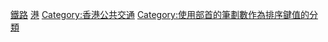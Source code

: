 {{Catnav|頁面分類|各種主題的頁面分類|按國家分類|各國交通|中国交通|中国铁路|中国各省铁路}}
{{Catnav|頁面分類|各種主題的頁面分類|依中国各省来作的分类|中國各省交通|香港交通}}

{{commons category|Rail transport in Hong Kong}}

{{catmore|香港鐵路運輸}}

{{DEFAULTSORT:⑨劃⾹部香港鐵路 }}
[[Category:香港交通|鐵路]]
[[Category:中国各省铁路|港]]
[[Category:香港公共交通‎|Category:香港公共交通‎]]
[[Category:使用部首的筆劃數作為排序鍵值的分類|Category:使用部首的筆劃數作為排序鍵值的分類]]